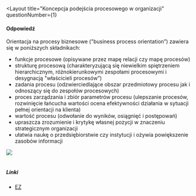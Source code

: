 
<Layout
  title="Koncepcja podejścia procesowego w organizacji"
  questionNumber={1}
>
#### Odpowiedź

Orientacja na procesy biznesowe ("business process orientation”) zawiera się w poniższych składnikach:

- funkcje procesowe (opisywane przez mapę relacji czy mapę procesów)
- strukturę procesową (charakteryzującą się niewielkim spiętrzeniem hierarchicznym, różnokierunkowymi zespołami procesowymi i desygnacją "właścicieli procesów”)
- zadania procesu (odzwierciedlające obszar przedmiotowy procesu jak i odnoszący się do zespołów procesowych)
- proces zarządzania i zbiór parametrów procesu (ulepszanie procesów, rozwinięcie łańcucha wartości ocena efektywności działania w sytuacji pełnej orientacji na klienta)
- wartość procesu (odwołanie do wyników, osiągnięć i postępowań)
- upraszcza zrozumienie i krytykę własnej pozycji w znaczeniu strategicznym organizacji
- ułatwia naukę o przedsiębiorstwie czy instytucji i ożywia powiększenie zasobów informacji

<Image src={img1}/>
<br />
<br />

##### Linki
- [EZ](https://mfiles.pl/pl/index.php/Podej%C5%9Bcie_procesowe)
</Layout>